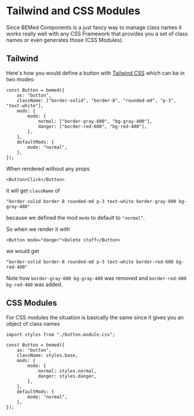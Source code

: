 # Tailwind and CSS Modules

Since BEMed Components is a just fancy way to manage class names it works
really well with any CSS Framework that provides you a set of class names or
even generates those (CSS Modules).

## Tailwind

Here's how you would define a button with [Tailwind CSS](https://tailwindcss.com/) which can be in two modes:

```tsx
const Button = bemed({
    as: "button",
    className: ["border-solid", "border-8", "rounded-md", "p-3", "text-white"],
    mods: {
        mode: {
            normal: ["border-gray-600", "bg-gray-400"],
            danger: ["border-red-600", "bg-red-400"],
        },
    },
    defaultMods: {
        mode: "normal",
    },
});
```

When rendered without any props

```tsx
<Button>Click</Button>
```

it will get `className` of

<!-- prettier-ignore -->
```tsx
"border-solid border-8 rounded-md p-3 text-white border-gray-600 bg-gray-400"
```

because we defined the mod `mode` to default to `"normal"`.

So when we render it with

```tsx
<Button mode="danger">Delete stuff</Button>
```

we would get

<!-- prettier-ignore -->
```tsx
"border-solid border-8 rounded-md p-3 text-white border-red-600 bg-red-400"
```

Note how `border-gray-600 bg-gray-400` was removed and `border-red-600 bg-red-400` was added.

## CSS Modules

For CSS modules the situation is basically the same since it gives you an
object of class names

```tsx
import styles from "./button.module.css";

const Button = bemed({
    as: "button",
    className: styles.base,
    mods: {
        mode: {
            normal: styles.normal,
            danger: styles.danger,
        },
    },
    defaultMods: {
        mode: "normal",
    },
});
```
